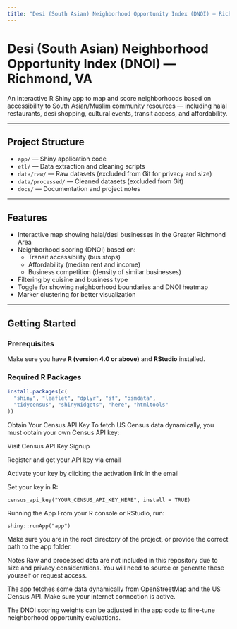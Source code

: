 ```yaml
---
title: "Desi (South Asian) Neighborhood Opportunity Index (DNOI) — Richmond, VA"
---
```


# Desi (South Asian) Neighborhood Opportunity Index (DNOI) — Richmond, VA

An interactive R Shiny app to map and score neighborhoods based on accessibility to South Asian/Muslim community resources — including halal restaurants, desi shopping, cultural events, transit access, and affordability.

---

## Project Structure

- `app/` — Shiny application code  
- `etl/` — Data extraction and cleaning scripts  
- `data/raw/` — Raw datasets (excluded from Git for privacy and size)  
- `data/processed/` — Cleaned datasets (excluded from Git)  
- `docs/` — Documentation and project notes  

---

## Features

- Interactive map showing halal/desi businesses in the Greater Richmond Area  
- Neighborhood scoring (DNOI) based on:  
  - Transit accessibility (bus stops)  
  - Affordability (median rent and income)  
  - Business competition (density of similar businesses)  
- Filtering by cuisine and business type  
- Toggle for showing neighborhood boundaries and DNOI heatmap  
- Marker clustering for better visualization  

---

## Getting Started

### Prerequisites

Make sure you have **R (version 4.0 or above)** and **RStudio** installed.

### Required R Packages

```r
install.packages(c(
  "shiny", "leaflet", "dplyr", "sf", "osmdata", 
  "tidycensus", "shinyWidgets", "here", "htmltools"
))
```
Obtain Your Census API Key
To fetch US Census data dynamically, you must obtain your own Census API key:

Visit Census API Key Signup

Register and get your API key via email

Activate your key by clicking the activation link in the email

Set your key in R:
```library(tidycensus)
census_api_key("YOUR_CENSUS_API_KEY_HERE", install = TRUE)
```

Running the App
From your R console or RStudio, run:
```
shiny::runApp("app")
```

Make sure you are in the root directory of the project, or provide the correct path to the app folder.

Notes
Raw and processed data are not included in this repository due to size and privacy considerations. You will need to source or generate these yourself or request access.

The app fetches some data dynamically from OpenStreetMap and the US Census API. Make sure your internet connection is active.

The DNOI scoring weights can be adjusted in the app code to fine-tune neighborhood opportunity evaluations.
